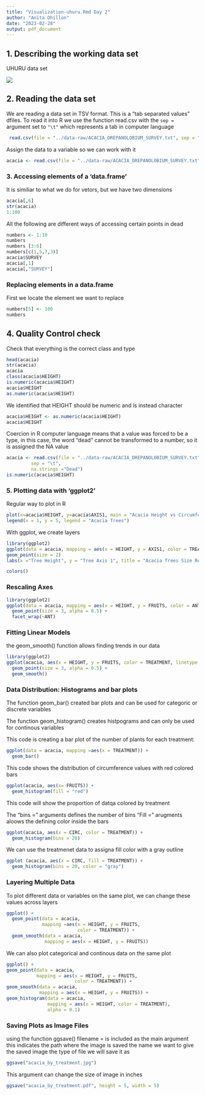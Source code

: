 ```yaml
---
title: "Visualization-uhuru.Rmd Day 2"
author: "Anita Dhillon"
date: "2023-02-28"
output: pdf_document
---
```


## 1. Describing the working data set

UHURU data set

![](https://upload.wikimedia.org/wikipedia/commons/thumb/6/63/Acacia_smallii_4.jpg/640px-Acacia_smallii_4.jpg)

## 2. Reading the data set

We are reading a data set in TSV format. This is a "tab separated values" dfiles. To read it into R we use the function read.csv with the `sep =` argument set to `"\t"` which represents a tab in computer language

```r
 read.csv(file = "../data-raw/ACACIA_DREPANOLOBIUM_SURVEY.txt", sep = "\t")
```

Assign the data to a variable so we can work with it

```r
acacia <- read.csv(file = "../data-raw/ACACIA_DREPANOLOBIUM_SURVEY.txt", sep = "\t")
```

### 3. Accessing elements of a 'data.frame'

It is similiar to what we do for vetors, but we have two dimensions

```r
acacia[,6]
str(acacia)
1:100
```

All the following are different ways of accessing certain points in dead

```r
numbers <- 1:10
numbers
numbers [3:6]
numbers[c(1,5,7,3)]
acacia$SURVEY
acacia[,1]
acacia[,"SURVEY"]
```

### Replacing elements in a data.frame

First we locate the element we want to replace

```r
numbers[5] <- 100
numbers
```

## 4. Quality Control check

Check that everything is the correct class and type

```r
head(acacia)
str(acacia)
acacia
class(acacia$HEIGHT)
is.numeric(acacia$HEIGHT)
acacia$HEIGHT
as.numeric(acacia$HEIGHT)

```

We identified that HEIGHT should be numeric and is instead character

```r
acacia$HEIGHT <- as.numeric(acacia$HEIGHT)
acacia$HEIGHT

```

Coercion in R computer language means that a value was forced to be a type, in this case, the word "dead" cannot be transformed to a number, so it is assigned the NA value

```r
acacia <- read.csv(file = "../data-raw/ACACIA_DREPANOLOBIUM_SURVEY.txt",
         sep = "\t",
         na.strings ="Dead")
is.numeric(acacia$HEIGHT)
```

### 5. Plotting data with 'ggplot2'

Regular way to plot in R

```r
plot(x=acacia$HEIGHT, y=acacia$AXIS1, main = "Acacia Height vs Circumference")
legend(x = 1, y = 5, legend = "Acacia Trees")

```

With ggplot, we create layers

```r
library(ggplot2)
ggplot(data = acacia, mapping = aes(x = HEIGHT, y = AXIS1, color = TREATMENT)) +
geom_point(size = 2)
labs(x ="Tree Height", y = "Tree Axis 1", title = "Acacia Trees Size Relationships")

```

```r
colors()
```


### Rescaling Axes 

```r
library(ggplot2)
ggplot(data = acacia, mapping = aes(x = HEIGHT, y = FRUITS, color = ANT)) + 
  geom_point(size = 3, alpha = 0.5) +
  facet_wrap(~ANT)
```

### Fitting Linear Models

the geom_smooth() function allows finding trends in our data

```r
library(ggplot2)
ggplot(acacia, aes(x = HEIGHT, y = FRUITS, color = TREATMENT, linetype = TREATMENT)) +
  geom_point(size = 3, alpha = 0.5) + 
  geom_smooth()
```

### Data Distribution: Histograms and bar plots

The function geom_bar() created bar plots and can be used for categoric or discrete variables

The function geom_histogram() creates histpograms and can only be used for continous variables

This code is creating a bar plot of the number of plants for each treatment:

```r
ggplot(data = acacia, mapping =aes(x = TREATMENT)) +
  geom_bar()
```

This code shows the distribution of circumference values with red colored bars

```r
ggplot(acacia, aes(x= FRUITS)) +
  geom_histogram(fill = "red")
```

This code will show the proportion of datqa colored by treatment

The "bins =" arguments defines the number of bins "Fill =" arugments aloows the defining color inside the bars

```r
ggplot(acacia, aes(x = CIRC, color = TREATMENT)) +
  geom_histogram(bins = 20)
```

We can use the treatmenet data to assigna fill color with a gray outline

```r
ggplot (acacia, aes(x = CIRC, fill = TREATMENT)) +
  geom_histogram(bins = 20, color = "gray")
```

### Layering Multiple Data

To plot different data or variables on the same plot, we can change these values across layers

```r
ggplot() + 
  geom_point(data = acacia,
             mapping =aes(x = HEIGHT, y = FRUITS,
                          color = TREATMENT)) +
  geom_smooth(data = acacia,
              mapping = aes(x = HEIGHT, y = FRUITS))
```

We can also plot categorical and continous data on the same plot

```r
ggplot() +
geom_point(data = acacia,
           mapping = aes(x = HEIGHT, y = FRUITS,
                         color = TREATMENT)) +
geom_smooth(data = acacia,
            mapping = aes(x = HEIGHT, y = FRUITS)) +
geom_histogram(data = acacia,
               mapping = aes(x = HEIGHT, color = TREATMENT),
               alpha = 0.1)
```

### Saving Plots as Image Files

using the function ggsave() filename = is included as the main argument this indicates the path where the image is saved the name we want to give the saved image the type of file we will save it as

```r
ggsave("acacia_by_treatment.jpg")
```

This argument can change the size of image in inches

```r
ggsave("acacia_by_treatment.pdf", height = 5, width = 5)
```


